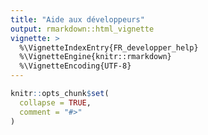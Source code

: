 ```yaml
---
title: "Aide aux développeurs"
output: rmarkdown::html_vignette
vignette: >
  %\VignetteIndexEntry{FR_developper_help}
  %\VignetteEngine{knitr::rmarkdown}
  %\VignetteEncoding{UTF-8}
---
```


```r
knitr::opts_chunk$set(
  collapse = TRUE,
  comment = "#>"
)
```
